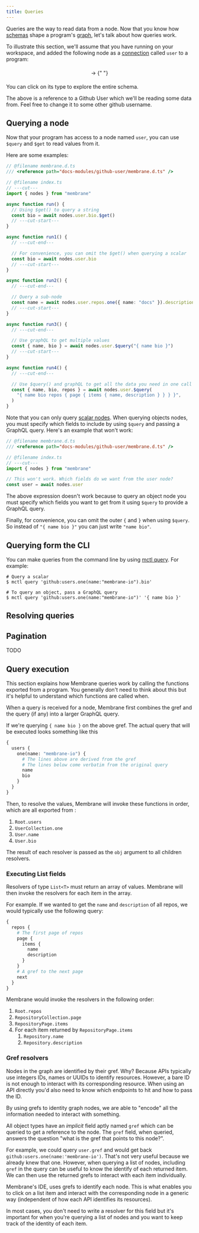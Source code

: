 ```yaml
---
title: Queries
---
```



Queries are the way to read data from a node. Now that you know how [schemas](/concepts/schema) shape a program's
[graph](/concepts/the-graph), let's talk about how queries work.

To illustrate this section, we'll assume that you have <Package name="github" /> running on your workspace, and added the following node as a [connection](/concepts/connections) called `user` to a program:

<div style="flex-grow: 1; display: flex; flex-direction: row; gap: 16px; align-items: center; justify-content: center; padding: 6px 2ex;">
  <Gref value="github:users.one(name:'membrane-io')" />
  <span>→</span>
  <Type
    client:load
    typed={{ type: `User` }}
    packageName="github"
    memconfig={githubMemconfig}
  />{" "}
</div>

You can click on its type to explore the entire schema.

The above is a reference to a Github User which we'll be reading some data from. Feel free to change it to some other github username.

## Querying a node

Now that your program has access to a node named `user`, you can use `$query` and `$get` to read values from it.

Here are some examples:

```ts twoslash /= (await.*)/
// @filename membrane.d.ts
/// <reference path="docs-modules/github-user/membrane.d.ts" />

// @filename index.ts
// ---cut---
import { nodes } from "membrane"

async function run() {
  // Using $get() to query a string
  const bio = await nodes.user.bio.$get()
  // ---cut-start---
}

async function run1() {
  // ---cut-end---

  // For convenience, you can omit the $get() when querying a scalar
  const bio = await nodes.user.bio
  // ---cut-start---
}

async function run2() {
  // ---cut-end---

  // Query a sub-node
  const name = await nodes.user.repos.one({ name: "docs" }).description
  // ---cut-start---
}

async function run3() {
  // ---cut-end---

  // Use graphQL to get multiple values
  const { name, bio } = await nodes.user.$query("{ name bio }")
  // ---cut-start---
}

async function run4() {
  // ---cut-end---

  // Use $query() and graphQL to get all the data you need in one call
  const { name, bio, repos } = await nodes.user.$query(
    "{ name bio repos { page { items { name, description } } } }",
  )
}
```

Note that you can only query [scalar nodes](/concepts/schema#scalars-primitive-types). When querying objects nodes, you must specify
which fields to include by using `$query` and passing a GraphQL query. Here's an example that won't work:

```ts twoslash "await nodes.user"
// @filename membrane.d.ts
/// <reference path="docs-modules/github-user/membrane.d.ts" />

// @filename index.ts
// ---cut---
import { nodes } from "membrane"

// This won't work. Which fields do we want from the user node?
const user = await nodes.user
```

The above expression doesn't work because to query an object node you must specify which fields you want to get from it
using `$query` to provide a GraphQL query.

Finally, for convenience, you can omit the outer `{` and `}` when using `$query`. So instead of `"{ name bio }"` you can just write `"name bio"`.

## Querying form the CLI

You can make queries from the command line by using [mctl query](/reference/cli#query). For example:

```shellsession
# Query a scalar
$ mctl query 'github:users.one(name:"membrane-io").bio'

# To query an object, pass a GraphQL query
$ mctl query 'github:users.one(name:"membrane-io")' '{ name bio }'
```

## Resolving queries

## Pagination

TODO

## Query execution

This section explains how Membrane queries work by calling the functions exported from a program. You generally
don't need to think about this but it's helpful to understand which functions are called when.

When a query is received for a node, Membrane first combines the gref and the query (if any) into a larger GraphQL query.

If we're querying `{ name bio }` on the above gref. The actual query that will be executed looks something like this

```graphql
{
  users {
    one(name: "membrane-io") {
      # The lines above are derived from the gref
      # The lines below come verbatim from the original query
      name
      bio
    }
  }
}
```

Then, to resolve the values, Membrane will invoke these functions in order, which are all exported from <Package name="github" />:

1. `Root.users`
2. `UserCollection.one`
3. `User.name`
4. `User.bio`

The result of each resolver is passed as the `obj` argument to all children resolvers.

### Executing List fields

Resolvers of type `List<T>` must return an array of values. Membrane will then invoke the resolvers for each item in the array.

For example. If we wanted to get the `name` and `description` of all repos, we would typically use the following query:

```graphql
{
  repos {
    # The first page of repos
    page {
      items {
        name
        description
      }
    }
    # A gref to the next page
    next
  }
}
```

Membrane would invoke the resolvers in the following order:

1. `Root.repos`
2. `RepositoryCollection.page`
3. `RepositoryPage.items`
4. For each item returned by `RepositoryPage.items`
   1. `Repository.name`
   1. `Repository.description`

### Gref resolvers

Nodes in the graph are identified by their gref. Why? Because APIs typically use integers IDs, names or UUIDs to identify resources. However, a bare ID is not enough to interact with its corresponding resource. When using an API directly you'd also need to know which endpoints to hit and how to pass the ID.

By using grefs to identity graph nodes, we are able to "encode" all the information needed to interact with something.

All object types have an _implicit_ field aptly named `gref` which can be queried to get a reference to the node. The `gref` field, when queried, answers the question "what is the gref that points to this node?".

For example, we could query `user.gref` and would get back `github:users.one(name:'membrane-io')`. That's not very useful because we already knew that one. However, when querying a list of nodes, including `gref` in the query can be useful to know the identify of each returned item. We can then use the returned grefs to interact with each item individually.

Membrane's IDE, uses grefs to identify each node. This is what enables you to click on a list item and interact with the corresponding node in a generic way (independent of how each API identifies its resources).

In most cases, you don't need to write a resolver for this field but it's important for when you're querying a list of
nodes and you want to keep track of the identity of each item.
